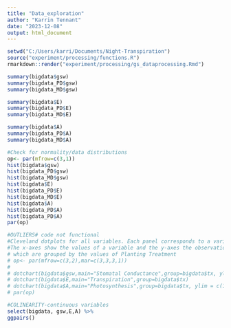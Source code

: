 ```yaml
---
title: "Data_exploration"
author: "Karrin Tennant"
date: "2023-12-08"
output: html_document
---
```


```r
setwd("C:/Users/karri/Documents/Night-Transpiration")
source("experiment/processing/functions.R")
rmarkdown::render("experiment/processing/gs_dataprocessing.Rmd")
```

```r
summary(bigdata$gsw)
summary(bigdata_PD$gsw)
summary(bigdata_MD$gsw)

summary(bigdata$E)
summary(bigdata_PD$E)
summary(bigdata_MD$E)

summary(bigdata$A)
summary(bigdata_PD$A)
summary(bigdata_MD$A)

```

```r
#Check for normality/data distributions 
op<- par(mfrow=c(3,1))
hist(bigdata$gsw)
hist(bigdata_PD$gsw)
hist(bigdata_MD$gsw)
hist(bigdata$E)
hist(bigdata_PD$E)
hist(bigdata_MD$E)
hist(bigdata$A)
hist(bigdata_PD$A)
hist(bigdata_PD$A)
par(op)
```

```R
#OUTLIERS# code not functional
#Cleveland dotplots for all variables. Each panel corresponds to a variable. 
#The x-axes show the values of a variable and the y-axes the observations, 
# which are grouped by the values of Planting Treatment
# op<- par(mfrow=c(3,2),mar=c(3,3,3,1))
# 
# dotchart(bigdata$gsw,main="Stomatal Conductance",group=bigdata$tx, ylim = c(0,1.1))
# dotchart(bigdata$E,main="Transpiration",group=bigdata$tx) 
# dotchart(bigdata$A,main="Photosynthesis",group=bigdata$tx, ylim = c(1,50)) 
# par(op)
```

``` r
#COLINEARITY-continuous variables
select(bigdata, gsw,E,A) %>%
ggpairs() 
```